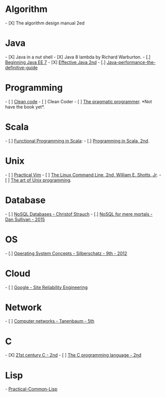 = Algorithm  =
- [X] The algorithm design manual 2ed


= Java =
- [X] Java in a nut shell
- [X] Java 8 lambda by Richard Warburton.
- [.] [[Beginning Java EE 7]]
- [X] [[Effective Java 2nd]]
- [.] [[Java-performance-the-definitive-guide]]


= Programming =
- [ ] [[Clean code]]
- [ ] Clean Coder
- [ ] [[The pragmatic programmer]]. *Not have the book yet*.


= Scala =
- [.] [[Functional Programming in Scala]]:
- [.] [[Programming in Scala, 2nd]].


= Unix =
- [ ] [[Practical Vim]]
- [ ] [[The Linux Command Line, 2nd, William E. Shotts, Jr]].
- [ ] [[The art of Unix programming]].


= Database  =
- [.] [[NoSQL Databases - Christof Strauch]]
- [.] [[NoSQL for mere mortals - Dan Sullivan - 2015]]


= OS =
- [.] [[Operating System Concepts - Silberschatz - 9th - 2012]]


= Cloud =
- [ ] [[Google - Site Reliability Engineering]]


= Network =
- [ ] [[Computer networks - Tanenbaum - 5th]]

= C =
- [X] [[21st century C - 2nd]]
- [ ] [[The C programming language - 2nd]]

= Lisp =
- [[Practical-Common-Lisp]]
